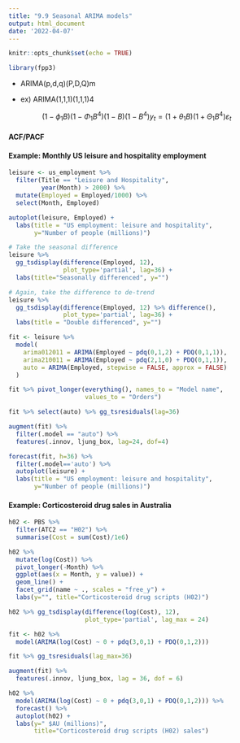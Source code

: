 ```yaml
---
title: "9.9 Seasonal ARIMA models"
output: html_document
date: '2022-04-07'
---
```


```r
knitr::opts_chunk$set(echo = TRUE)
```

```r
library(fpp3)
```

-   ARIMA(p,d,q)(P,D,Q)m

-   ex) ARIMA(1,1,1)(1,1,1)4

$$ 
(1-\phi_1B)(1-\Phi_1B^4)(1-B)(1-B^4)y_t = (1+\theta_1B)(1+\Theta_1B^4)\varepsilon_t
$$

#### ACF/PACF

#### Example: Monthly US leisure and hospitality employment

```r
leisure <- us_employment %>%
  filter(Title == "Leisure and Hospitality",
         year(Month) > 2000) %>%
  mutate(Employed = Employed/1000) %>%
  select(Month, Employed)

autoplot(leisure, Employed) +
  labs(title = "US employment: leisure and hospitality",
       y="Number of people (millions)")

```

```r
# Take the seasonal difference 
leisure %>%
  gg_tsdisplay(difference(Employed, 12),
               plot_type='partial', lag=36) +
  labs(title="Seasonally differenced", y="")
```

```r
# Again, take the difference to de-trend
leisure %>%
  gg_tsdisplay(difference(Employed, 12) %>% difference(),
               plot_type='partial', lag=36) +
  labs(title = "Double differenced", y="")
```

```r
fit <- leisure %>%
  model(
    arima012011 = ARIMA(Employed ~ pdq(0,1,2) + PDQ(0,1,1)),
    arima210011 = ARIMA(Employed ~ pdq(2,1,0) + PDQ(0,1,1)),
    auto = ARIMA(Employed, stepwise = FALSE, approx = FALSE)
  )

fit %>% pivot_longer(everything(), names_to = "Model name",
                     values_to = "Orders")
```

```r
fit %>% select(auto) %>% gg_tsresiduals(lag=36)
```

```r
augment(fit) %>%
  filter(.model == "auto") %>%
  features(.innov, ljung_box, lag=24, dof=4)
```

```r
forecast(fit, h=36) %>%
  filter(.model=='auto') %>%
  autoplot(leisure) +
  labs(title = "US employment: leisure and hospitality",
       y="Number of people (millions)")
```

#### Example: Corticosteroid drug sales in Australia

```r
h02 <- PBS %>%
  filter(ATC2 == "H02") %>%
  summarise(Cost = sum(Cost)/1e6)

h02 %>%
  mutate(log(Cost)) %>%
  pivot_longer(-Month) %>%
  ggplot(aes(x = Month, y = value)) +
  geom_line() +
  facet_grid(name ~ ., scales = "free_y") +
  labs(y="", title="Corticosteroid drug scripts (H02)")
```

```r
h02 %>% gg_tsdisplay(difference(log(Cost), 12),
                     plot_type='partial', lag_max = 24)
```

```r
fit <- h02 %>%
  model(ARIMA(log(Cost) ~ 0 + pdq(3,0,1) + PDQ(0,1,2)))

fit %>% gg_tsresiduals(lag_max=36)
```

```r
augment(fit) %>%
  features(.innov, ljung_box, lag = 36, dof = 6)
```

```r
h02 %>%
  model(ARIMA(log(Cost) ~ 0 + pdq(3,0,1) + PDQ(0,1,2))) %>%
  forecast() %>%
  autoplot(h02) +
  labs(y=" $AU (millions)",
       title="Corticosteroid drug scripts (H02) sales")
```
